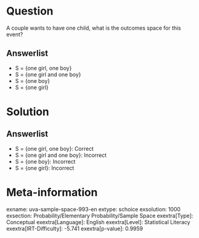 Question
========

A couple wants to have one child, what is the outcomes space for this event?

Answerlist
----------

* S = {one girl, one boy}
* S = {one girl and one boy}
* S = {one boy}
* S = {one girl}

Solution
========

Answerlist
----------

* S = {one girl, one boy}: Correct
* S = {one girl and one boy}: Incorrect
* S = {one boy}: Incorrect
* S = {one girl}: Incorrect

Meta-information
================
exname: uva-sample-space-993-en
extype: schoice
exsolution: 1000
exsection: Probability/Elementary Probability/Sample Space
exextra[Type]: Conceptual
exextra[Language]: English
exextra[Level]: Statistical Literacy
exextra[IRT-Difficulty]: -5.741
exextra[p-value]: 0.9959
